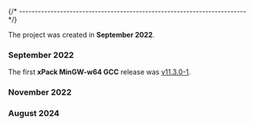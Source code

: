 

{/* ------------------------------------------------------------------------ */}

The project was created in **September 2022**.

### September 2022

The first **xPack MinGW-w64 GCC** release was
[v11.3.0-1](/blog/2022/09/25/mingw-w64-gcc-v11-3-0-1-released/).

### November 2022

<HistoryXBBv5/>

### August 2024

<HistoryRestructuring/>
